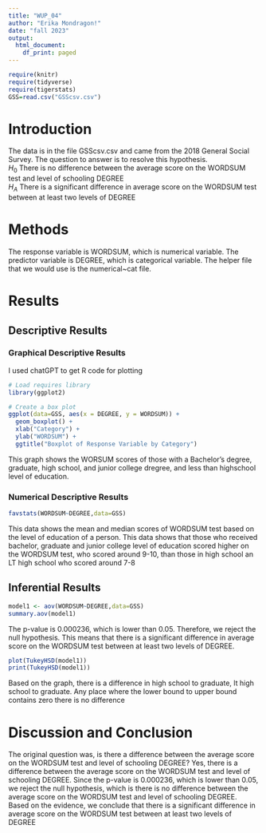 ```yaml
---
title: "WUP_04"
author: "Erika Mondragon!"
date: "fall 2023"
output:
  html_document:
    df_print: paged
---
```


```r
require(knitr)
require(tidyverse)
require(tigerstats)
GSS=read.csv("GSScsv.csv")
```

# Introduction

<!--In this section you explain what you are trying to show.  Where did the data come from?  What is the research or other question you are trying to answer?!-->

The data is in the file GSScsv.csv and came from the 2018 General Social Survey.  The question to answer is to resolve this hypothesis.  
$H_0$ There is no difference between the average score on the WORDSUM test and level of schooling DEGREE  
$H_A$ There is a significant difference in average score on the WORDSUM test between at least two levels of DEGREE  

# Methods

<!--Mention that you intend to use chatGPT to the greatest extent possible. Give credit to chatGPT when you use it to create code in your report. Decide on your methods:  use "variable analysis" or other appropriate descriptors.  Make sure to choose at least one graphical method and at least one numerical method.!-->

The response variable is WORDSUM, which is numerical variable. The predictor variable is DEGREE, which is categorical variable. The helper file that we would use is the numerical~cat file. 

# Results

<!--Divide this section into two sub-sections:  One for your descriptive  results and one for your inferential results.!-->

## Descriptive Results

### Graphical Descriptive Results

I used chatGPT to get R code for plotting

<!--Graphical results here.  Make sure to show your code.  Provide appropriate labels for axes, giving units if possible, and provide a good title for the graph, too.  Use the graphical results to describe the patterns if any that exist in the data as focused toward the research question!-->

```r
# Load requires library
library(ggplot2)

# Create a box plot
ggplot(data=GSS, aes(x = DEGREE, y = WORDSUM)) +
  geom_boxplot() +
  xlab("Category") +
  ylab("WORDSUM") +
  ggtitle("Boxplot of Response Variable by Category")
```

This graph shows the WORSUM scores of those with a Bachelor's degree, graduate, high school, and junior college dregree, and less than highschool level of education. 

### Numerical Descriptive Results

```r
favstats(WORDSUM~DEGREE,data=GSS)
```

This data shows the mean and median scores of WORDSUM test based on the level of education of a person. This data shows that those who received bachelor, graduate and junior college level of education scored higher on the WORDSUM test, who scored around 9-10,  than those in high school an LT high school who scored around 7-8


<!--Numerical results go here. Use the numerical results to describe the patterns if any that exist in the data as focused toward the research question!-->

## Inferential Results

```r
model1 <- aov(WORDSUM~DEGREE,data=GSS)
summary.aov(model1)
```
The p-value is 0.000236, which is lower than 0.05. Therefore, we reject the null hypothesis. This means that there is a significant difference in average score on the WORDSUM test between at least two levels of DEGREE. 


<!--State hypothesis clearly.  Make sure your discussion of the inferential test covers all the aspects that the test output produces, such as test statistic, p-value etc.  Make a decision about the null hypothesis, explain the assumptions on which the selected test/procedure was based, and why the chosen procedure satisfys the assumptions and is appropriate to answer the research question!-->

```r
plot(TukeyHSD(model1))
print(TukeyHSD(model1))
```
Based on the graph, there is a difference in high school to graduate, lt high school to graduate. Any place where the lower bound to upper bound contains zero there is no difference 

# Discussion and Conclusion

<!--Discussion and conclusion here.  If you found a relationship be sure to consider whether the relationship occurs because one of the variavbles causes the other, or whether they perhasps are related for some other reason.  Watch the chapter 6 videos from the GeorgeTown videos collection.!-->

The original question was, is there a difference between the average score on the WORDSUM test and level of schooling DEGREE? Yes, there is a difference between  the average score on the WORDSUM test and level of schooling DEGREE. Since the p-value is 0.000236, which is lower than 0.05, we reject the null hypothesis, which is there is no difference between the average score on the WORDSUM test and level of schooling DEGREE. Based on the evidence, we conclude that there is a significant difference in average score on the WORDSUM test between at least two levels of DEGREE
